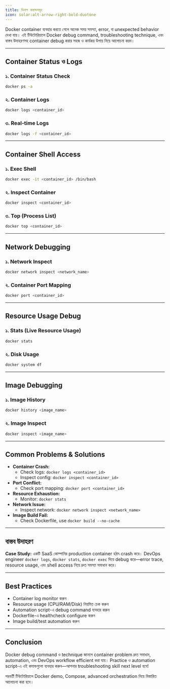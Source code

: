 ```yaml
---
title: ডিবাগ কমান্ডসমূহ
icon: solar:alt-arrow-right-bold-duotone
---
```


Docker container ব্যবহার করতে গেলে অনেক সময় সমস্যা, error, বা unexpected behavior দেখা যায়। এই টিউটোরিয়ালে Docker debug command, troubleshooting technique, এবং বাস্তব উদাহরণসহ container debug করার সহজ ও কার্যকর উপায় নিয়ে আলোচনা করব।

---

## Container Status ও Logs

### ১. Container Status Check
```bash
docker ps -a
```

### ২. Container Logs
```bash
docker logs <container_id>
```

### ৩. Real-time Logs
```bash
docker logs -f <container_id>
```

---

## Container Shell Access

### ১. Exec Shell
```bash
docker exec -it <container_id> /bin/bash
```

### ২. Inspect Container
```bash
docker inspect <container_id>
```

### ৩. Top (Process List)
```bash
docker top <container_id>
```

---

## Network Debugging

### ১. Network Inspect
```bash
docker network inspect <network_name>
```

### ২. Container Port Mapping
```bash
docker port <container_id>
```

---

## Resource Usage Debug

### ১. Stats (Live Resource Usage)
```bash
docker stats
```

### ২. Disk Usage
```bash
docker system df
```

---

## Image Debugging

### ১. Image History
```bash
docker history <image_name>
```

### ২. Image Inspect
```bash
docker inspect <image_name>
```

---

## Common Problems & Solutions

- **Container Crash:**
  - Check logs: `docker logs <container_id>`
  - Inspect config: `docker inspect <container_id>`
- **Port Conflict:**
  - Check port mapping: `docker port <container_id>`
- **Resource Exhaustion:**
  - Monitor: `docker stats`
- **Network Issue:**
  - Inspect network: `docker network inspect <network_name>`
- **Image Build Fail:**
  - Check Dockerfile, use `docker build --no-cache`

---

## বাস্তব উদাহরণ

**Case Study:**
একটি SaaS কোম্পানির production container হঠাৎ crash করে। DevOps engineer `docker logs`, `docker stats`, `docker exec` দিয়ে debug করে—error trace, resource usage, এবং shell access নিয়ে দ্রুত সমস্যা সমাধান করে।

---

## Best Practices

- Container log monitor করুন
- Resource usage (CPU/RAM/Disk) নিয়মিত চেক করুন
- Automation script-এ debug command ব্যবহার করুন
- Dockerfile-এ healthcheck configure করুন
- Image build/test automation করুন

---

## Conclusion

Docker debug command ও technique জানলে container problem দ্রুত সমাধান, automation, এবং DevOps workflow efficient করা যায়। Practice ও automation script-এ এই কমান্ডগুলো ব্যবহার করুন—আপনার troubleshooting skill next level হবে!

পরবর্তী টিউটোরিয়ালে Docker demo, Compose, advanced orchestration নিয়ে বিস্তারিত আলোচনা করা হবে।
